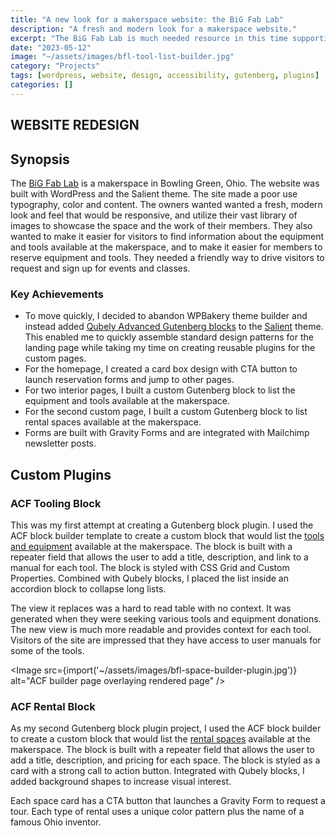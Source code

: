 ```yaml
---
title: "A new look for a makerspace website: the BiG Fab Lab"
description: "A fresh and modern look for a makerspace website."
excerpt: "The BiG Fab Lab is much needed resource in this time supporting a larger entrepeneural community. The project continues to grow and I am proud to be a part of it."
date: "2023-05-12"
image: "~/assets/images/bfl-tool-list-builder.jpg"
category: "Projects"
tags: [wordpress, website, design, accessibility, gutenberg, plugins]
categories: []
---
```


## WEBSITE REDESIGN

## Synopsis

The [BiG Fab Lab](https://bigfablab.com/) is a makerspace in Bowling Green, Ohio. The website was built with WordPress and the Salient theme. The site made a poor use typography, color and content. The owners  wanted wanted a fresh, modern look and feel that would be responsive, and utilize their vast library of images to showcase the space and the work of their members. They also wanted to make it easier for visitors to find information about the equipment and tools available at the makerspace, and to make it easier for members to reserve equipment and tools. They needed a friendly way to drive visitors to request and sign up for events and classes. 

### Key Achievements

- To move quickly, I decided to abandon WPBakery theme builder and instead added [Qubely Advanced Gutenberg blocks](https://wordpress.org/plugins/qubely/)  to the [Salient](https://themenectar.com/salient/) theme. This enabled me to quickly assemble standard design patterns for the landing page while taking my time on creating reusable plugins for the custom pages.
- For the homepage, I created a card box design with CTA button to launch reservation forms and jump to other pages.
- For two interior pages, I built a custom Gutenberg block to list the equipment and tools available at the makerspace.
- For the second custom page, I built a custom Gutenberg block to list rental spaces available at the makerspace.
- Forms are built with Gravity Forms and are integrated with Mailchimp newsletter posts.

## Custom Plugins

### ACF Tooling Block

This was my first attempt at creating a Gutenberg block plugin. I used the ACF block builder template to create a custom block that would list the [tools and equipment](https://bigfablab.com/facilities/tools/) available at the makerspace. The block is built with a repeater field that allows the user to add a title, description, and link to a manual for each tool. The block is styled with CSS Grid and Custom Properties. Combined with Qubely blocks, I placed the list inside an accordion block to collapse long lists. 

The view it replaces was a hard to read table with no context. It was generated when they were seeking various tools and equipment donations. The new view is much more readable and provides context for each tool. Visitors of the site are impressed that they have access to user manuals for some of the tools.
 
<Image src={import('~/assets/images/bfl-space-builder-plugin.jpg')} alt="ACF builder page overlaying rendered page" />

### ACF Rental Block

As my second Gutenberg block plugin project, I used the ACF block builder to create a custom block that would list the [rental spaces](https://bigfablab.com/facilities/storage-studio/) available at the makerspace. The block is built with a repeater field that allows the user to add a title, description, and pricing for each space. The block is styled as a card with a strong call to action button. Integrated with Qubely blocks, I added background shapes to increase visual interest.

Each space card has a CTA button that launches a Gravity Form to request a tour. Each type of rental uses a unique color pattern plus the name of a famous Ohio inventor. 